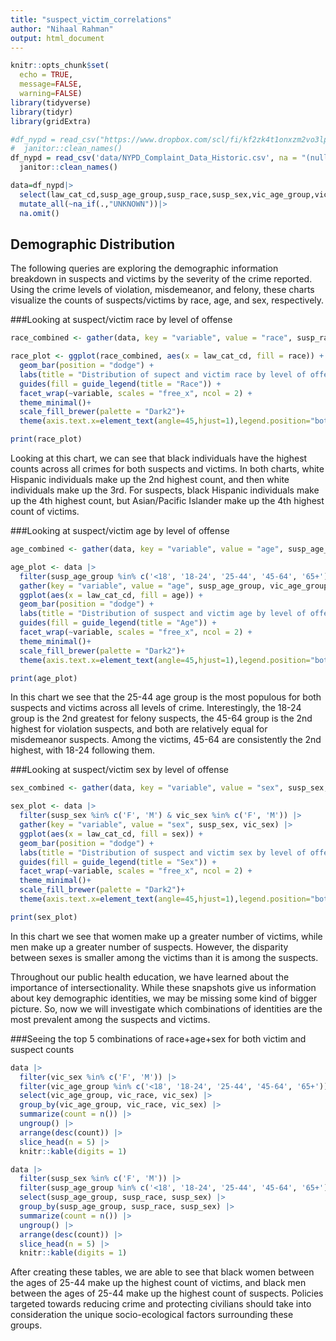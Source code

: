 ```yaml
---
title: "suspect_victim_correlations"
author: "Nihaal Rahman"
output: html_document
---
```


```r
knitr::opts_chunk$set(
  echo = TRUE,
  message=FALSE,
  warning=FALSE)
library(tidyverse)
library(tidyr)
library(gridExtra)
```

```r
#df_nypd = read_csv("https://www.dropbox.com/scl/fi/kf2zk4t1onxzm2vo3lpkq/NYPD_Complaint_Data_Historic.csv?rlkey=ly36vi9v66sno80eir6rohlwn&dl=1", na = "(null)") |>
#  janitor::clean_names() 
df_nypd = read_csv('data/NYPD_Complaint_Data_Historic.csv', na = "(null)") |>
  janitor::clean_names() 

data=df_nypd|>
  select(law_cat_cd,susp_age_group,susp_race,susp_sex,vic_age_group,vic_race,vic_sex)|>
  mutate_all(~na_if(.,"UNKNOWN"))|>
  na.omit()
```

## Demographic Distribution

The following queries are exploring the demographic information breakdown in suspects and victims by the severity of the crime reported. Using the crime levels of violation, misdemeanor, and felony, these charts visualize the counts of suspects/victims by race, age, and sex, respectively. 

###Looking at suspect/victim race by level of offense
```r
race_combined <- gather(data, key = "variable", value = "race", susp_race, vic_race)

race_plot <- ggplot(race_combined, aes(x = law_cat_cd, fill = race)) +
  geom_bar(position = "dodge") +
  labs(title = "Distribution of supect and victim race by level of offense") +
  guides(fill = guide_legend(title = "Race")) +
  facet_wrap(~variable, scales = "free_x", ncol = 2) +
  theme_minimal()+
  scale_fill_brewer(palette = "Dark2")+
  theme(axis.text.x=element_text(angle=45,hjust=1),legend.position="bottom")

print(race_plot)
```

Looking at this chart, we can see that black individuals have the highest counts across all crimes for both suspects and victims. In both charts, white Hispanic individuals make up the 2nd highest count, and then white individuals make up the 3rd. For suspects, black Hispanic individuals make up the 4th highest count, but Asian/Pacific Islander make up the 4th highest count of victims. 

###Looking at suspect/victim age by level of offense
```r
age_combined <- gather(data, key = "variable", value = "age", susp_age_group, vic_age_group)

age_plot <- data |> 
  filter(susp_age_group %in% c('<18', '18-24', '25-44', '45-64', '65+') & vic_age_group %in% c('<18', '18-24', '25-44', '45-64', '65+')) |> 
  gather(key = "variable", value = "age", susp_age_group, vic_age_group) |> 
  ggplot(aes(x = law_cat_cd, fill = age)) +
  geom_bar(position = "dodge") +
  labs(title = "Distribution of suspect and victim age by level of offense") +
  guides(fill = guide_legend(title = "Age")) +
  facet_wrap(~variable, scales = "free_x", ncol = 2) +
  theme_minimal()+
  scale_fill_brewer(palette = "Dark2")+
  theme(axis.text.x=element_text(angle=45,hjust=1),legend.position="bottom")

print(age_plot)
```

In this chart we see that the 25-44 age group is the most populous for both suspects and victims across all levels of crime. Interestingly, the 18-24 group is the 2nd greatest for felony suspects, the 45-64 group is the 2nd highest for violation suspects, and both are relatively equal for misdemeanor suspects. Among the victims, 45-64 are consistently the 2nd highest, with 18-24 following them. 

###Looking at suspect/victim sex by level of offense
```r
sex_combined <- gather(data, key = "variable", value = "sex", susp_sex, vic_sex)

sex_plot <- data |> 
  filter(susp_sex %in% c('F', 'M') & vic_sex %in% c('F', 'M')) |> 
  gather(key = "variable", value = "sex", susp_sex, vic_sex) |> 
  ggplot(aes(x = law_cat_cd, fill = sex)) +
  geom_bar(position = "dodge") +
  labs(title = "Distribution of suspect and victim sex by level of offense") +
  guides(fill = guide_legend(title = "Sex")) +
  facet_wrap(~variable, scales = "free_x", ncol = 2) +
  theme_minimal()+
  scale_fill_brewer(palette = "Dark2")+
  theme(axis.text.x=element_text(angle=45,hjust=1),legend.position="bottom")

print(sex_plot)
```

In this chart we see that women make up a greater number of victims, while men make up a greater number of suspects. However, the disparity between sexes is smaller among the victims than it is among the suspects. 

Throughout our public health education, we have learned about the importance of intersectionality. While these snapshots give us information about key demographic identities, we may be missing some kind of bigger picture. So, now we will investigate which combinations of identities are the most prevalent among the suspects and victims. 

###Seeing the top 5 combinations of race+age+sex for both victim and suspect counts

```r
data |> 
  filter(vic_sex %in% c('F', 'M')) |> 
  filter(vic_age_group %in% c('<18', '18-24', '25-44', '45-64', '65+')) |> 
  select(vic_age_group, vic_race, vic_sex) |> 
  group_by(vic_age_group, vic_race, vic_sex) |> 
  summarize(count = n()) |> 
  ungroup() |> 
  arrange(desc(count)) |> 
  slice_head(n = 5) |> 
  knitr::kable(digits = 1)

data |> 
  filter(susp_sex %in% c('F', 'M')) |> 
  filter(susp_age_group %in% c('<18', '18-24', '25-44', '45-64', '65+')) |> 
  select(susp_age_group, susp_race, susp_sex) |> 
  group_by(susp_age_group, susp_race, susp_sex) |> 
  summarize(count = n()) |> 
  ungroup() |> 
  arrange(desc(count)) |> 
  slice_head(n = 5) |> 
  knitr::kable(digits = 1)
```

After creating these tables, we are able to see that black women between the ages of 25-44 make up the highest count of victims, and black men between the ages of 25-44 make up the highest count of suspects. Policies targeted towards reducing crime and protecting civilians should take into consideration the unique socio-ecological factors surrounding these groups. 
